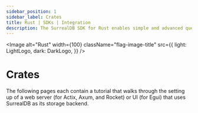 ```yaml
---
sidebar_position: 1
sidebar_label: Crates
title: Rust | SDKs | Integration
description: The SurrealDB SDK for Rust enables simple and advanced querying of a remote or embedded database.
---
```




<Image
    alt="Rust"
    width={100}
    className="flag-image-title"
    src={{
        light: LightLogo,
        dark: DarkLogo,
    }}
/>

# Crates

The following pages each contain a tutorial that walks through the setting up of a web server (for Actix, Axum, and Rocket) or UI (for Egui) that uses SurrealDB as its storage backend.

<Boxes>
    <IconBox
        title="Actix"
        href="/docs/sdk/rust/crates/actix"
        icon={{
                light: ActixLogo,
                dark: ActixLogo,
        }}
    />
    <IconBox
        title="Axum"
        href="/docs/sdk/rust/crates/axum"
        icon={{
                light: AxumLogo,
                dark: AxumLogo,
        }}
    />
    <IconBox
        title="Egui"
        href="/docs/sdk/rust/crates/egui"
        icon={{
                light: RerunLogo,
                dark: RerunLogo,
        }}
    />
    <IconBox
        title="Rocket"
        href="/docs/sdk/rust/crates/rocket"
        icon={{
                light: RocketLogo,
                dark: RocketLogo,
        }}
    />
</Boxes>
